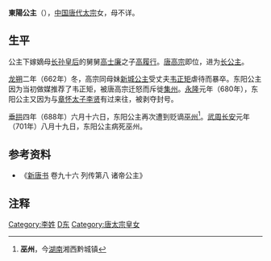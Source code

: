 {{東亞女性歷史人物
| 名稱=东阳公主
| 身份=[[唐朝|唐朝]]公主
| 畫像=
| 說明=
| 姓=李
| 名=
| 封爵=[[公主|公主]]
| 位號=
| 封號=东阳公主
| 出生年=
| 逝世年=701年
| 諡號=
| 墳墓=
| 父親=[[唐太宗|唐太宗]]
| 同胞兄弟=
| 母親=
|}}
'''東陽公主'''（{{bd|7世纪||701年|catIdx=Li,李}}），[[中国|中国]][[唐朝|唐代]][[唐太宗|太宗]]女，母不详。

== 生平 ==

公主下嫁嫡母[[长孙皇后|长孙皇后]]的舅舅[[高士廉|高士廉]]之子[[高履行|高履行]]。[[唐高宗|唐高宗]]即位，进为[[长公主|长公主]]。

[[龙朔|龙朔]]二年（662年）冬，高宗同母妹[[新城公主|新城公主]]受丈夫[[韦正矩|韦正矩]]虐待而暴卒。东阳公主因为当初做媒推荐了韦正矩，被唐高宗迁怒而斥徙[[集州_(北周)|集州]]。[[永隆_(唐朝)|永隆]]元年（680年），东阳公主又因为与[[李賢_(唐朝)|章怀太子李贤]]有过来往，被剥夺封号。

[[垂拱|垂拱]]四年（688年）六月十六日，东阳公主再次遭到贬谪[[巫州|巫州]]<ref>'''巫州'''，今[[湖南|湖南]]湘西黔城镇</ref>。[[武周|武周]][[长安_(年号)|长安]]元年（701年）八月十九日，东阳公主病死巫州。

== 参考资料 ==

*《[[新唐书|新唐书]] 卷九十六 列传第八 诸帝公主》

==注释==
{{reflist}}
{{唐太宗皇室}}
{{唐朝人小作品}}

[[Category:李姓|Category:李姓]]
[[Category:唐朝公主|D东]]
[[Category:唐太宗皇女|Category:唐太宗皇女]]